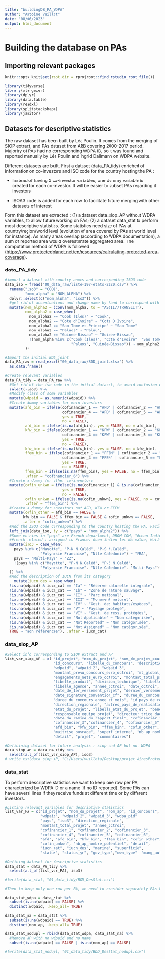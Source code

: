 ```yaml
---
title: "buildingDB_PA_WDPA"
author: "Antoine Vuillot"
date: "08/06/2023"
output: html_document
---
```


# Building the database on PAs

## Importing relevant packages

```r
knitr::opts_knit$set(root.dir = rprojroot::find_rstudio_root_file())
```

```r
library(tidyverse)
library(stargazer)
library(dplyr)
library(data.table)
library(readxl)
library(splitstackshape) 
library(janitor)
```

## Datasets for descriptive statistics

The raw dataset has been built by Léa Poulin. It comes from the merging of SIOP extract, and PAs dataset from ARB covering 2000-2017 period. Majority of PAs had no corresponding WDPA ID, so it was found and reported manually by Léa Poulin and Ingrid Dallmann on WDPA website.

Different datasets are built. First a dataset (data_PA_tidy) enriched of information on co-investors and ISO code for the country hosting the PA :

-   Instead of having 5 co-investor variables, one dummy variable is created for each co-investor. It will be easier to subset PAs regarding it investors

-   ISOA3 code is added for each row, to facilitate future merging with other datasets of interest

Form this dataset are extracted : (1) a dataset data_siop_AP without WDPA variables, to allow future working on PAs; (2) a dataset data_stat to perform most descriptive statistics. Some statistics need size of PAs at country/region/world level (evolution of area covered by PAs at world level for instance). As many areas overlap (according to WDPA documentation), a sum of reported area would overestimate aggregated area. The computation method of WDPA is followed (<https://www.protectedplanet.net/en/resources/calculating-protected-area-coverage>).

### data_PA_tidy

```r
#import a dataset with country anmes and corresponding ISO3 code
data_iso = fread("00_data_raw/liste-197-etats-2020.csv") %>%
  rename("iso3" = "CODE",
         "nom_alpha" = "NOM_ALPHA") %>%
  dplyr::select(c("nom_alpha", "iso3")) %>%
  #get rid of accentuations and change name by hand to correspond with BDD_joint
  mutate(nom_alpha2 = iconv(nom_alpha, to = "ASCII//TRANSLIT"),
         nom_alpha2 = case_when(
           nom_alpha2 == "Cook (Iles)" ~ "Cook",
           nom_alpha2 == "Cote d'Ivoire" ~ "Cote D Ivoire",
           nom_alpha2 == "Sao Tome-et-Principe" ~ "Sao Tome",
           nom_alpha2 == "Palaos" ~ "Palau",
           nom_alpha2 == "Guinee-Bissao" ~ "Guinee-Bissau",
           !(nom_alpha %in% c("Cook (Iles)", "Cote d'Ivoire", "Sao Tome-et-Principe",
                              "Palaos", "Guinée-Bissao")) ~ nom_alpha2
         ))

#Import the initial BDD_joint
data_PA_raw = read_excel("00_data_raw/BDD_joint.xlsx") %>%
  as.data.frame()

#Create relevant variables
data_PA_tidy = data_PA_raw %>%
  #Get rid of the iso code in the initial dataset, to avoid confusion when merging with data_iso
  select(-iso3) %>%
  #Modify class of some variables
  mutate(wdpaid = as.numeric(wdpaid)) %>%
  #Create dummy variables for main investors
  mutate(afd_bin = ifelse(cofinancier_1 == "AFD" | cofinancier_2 == "AFD" | cofinancier_3 == "AFD" |
                          cofinancier_4 == "AFD" | cofinancier_5 == "AFD" | cofinancier_6 == "AFD",
                          yes = TRUE, 
                          no = FALSE),
         afd_bin = ifelse(is.na(afd_bin), yes = FALSE, no = afd_bin),
         kfw_bin = ifelse(cofinancier_1 == "KFW" | cofinancier_2 == "KFW" | cofinancier_3 == "KFW" |
                          cofinancier_4 == "KFW" | cofinancier_5 == "KFW" | cofinancier_6 == "KFW",
                          yes = TRUE, 
                          no = FALSE),
         kfw_bin = ifelse(is.na(kfw_bin), yes = FALSE, no = kfw_bin),
         ffem_bin = ifelse(cofinancier_1 == "FFEM" | cofinancier_2 == "FFEM" | cofinancier_3 == "FFEM" |
                          cofinancier_4 == "FFEM" | cofinancier_5 == "FFEM" | cofinancier_6 == "FFEM",
                          yes = TRUE, 
                          no = FALSE),
         ffem_bin = ifelse(is.na(ffem_bin), yes = FALSE, no = ffem_bin),
         .after = "cofinancier_6") %>%
  #Create a dummy for other co-investors
  mutate(cofin_unkwn = ifelse(is.na(cofinancier_1) & is.na(cofinancier_1) & is.na(cofinancier_1) & is.na(cofinancier_1) & is.na(cofinancier_1) & is.na(cofinancier_1),
                          yes = TRUE, 
                          no = FALSE),
         cofin_unkwn = ifelse(is.na(cofin_unkwn), yes = FALSE, no = cofin_unkwn),
         .after = "ffem_bin") %>%
  #Create a dummy for investors not AFD, KFW or FFEM
  mutate(cofin_other = afd_bin == FALSE & 
        kfw_bin == FALSE & ffem_bin == FALSE & cofin_unkwn == FALSE,
        .after = "cofin_unkwn") %>%
  #Add the ISO3 code corresponding to the country hosting the PA. Facilitate future mergings
  left_join(data_iso, by = c("pays" = "nom_alpha2")) %>%
  #Some entries in "pays" are French department, DROM-COM, "Ocean Indien" or "Multi-Pays".
  #French related : assigned to France. Ocen Indien let NA value, Muti-pays set to ZZ as in the SIOP 
  mutate(iso3 = case_when(
    pays %in% c("Mayotte", "P-N N.Caléd", "P-S N.Caléd", 
                "Polynesie Francaise", "Nlle Caledonie") ~ "FRA",
    pays == "Multi-Pays" ~ "ZZ",
    !(pays %in% c("Mayotte", "P-N N.Caléd", "P-S N.Caléd", 
                "Polynesie Francaise", "Nlle Caledonie", "Multi-Pays")) ~ iso3
  )) %>%
  #Add the description of IUCN from its category
    mutate(iucn_des = case_when(
  !is.na(wdpaid) & iucn_cat == "Ia" ~ "Réserve naturelle intégrale",
  !is.na(wdpaid) & iucn_cat == "Ib" ~ "Zone de nature sauvage",
  !is.na(wdpaid) & iucn_cat == "II" ~ "Parc national",
  !is.na(wdpaid) & iucn_cat == "III" ~ "Monument naturel",
  !is.na(wdpaid) & iucn_cat == "IV" ~ "Gest. des habitats/espèces",
  !is.na(wdpaid) & iucn_cat == "V" ~ "Paysage protégé",
  !is.na(wdpaid) & iucn_cat == "VI" ~ "Gest. de ress. protégées",
  !is.na(wdpaid) & iucn_cat == "Not Applicable" ~ "Non catégorisée",
  !is.na(wdpaid) & iucn_cat == "Not Reported" ~ "Non catégorisée",
  !is.na(wdpaid) & iucn_cat == "Not Assigned" ~ "Non catégorisée",
  TRUE ~ "Non référencée"), .after = iucn_cat)

```

### data_siop_AP

```r
#Select info corresponding to SIOP extract and AP 
list_var_siop_AP = c( "id_projet", "nom_du_projet", "nom_de_projet_pour_les_instances",
                      "id_concours", "libelle_du_concours", "description_du_projet",
                      "wdpaid", "wdpaid_2", "wdpaid_3",
                      "montant_prevu_concours_euro_octroi", "mt_global_projet_prevu_devise", 
                      "engagements_nets_euro_octroi", "montant_total_projet", "produit", 
                      "libelle_produit", "division_technique", "libelle_division_technique", "agence", 
                      "libelle_agence", "annee_octroi", "date_octroi",
                      "date_de_1er_versement_projet", "dernier_versement_en_date_projet", 
                      "date_signature_convention_cf", "duree_du_concours_annee",
                      "duree_du_concours_annee_et_mois", "id_pays_de_realisation", "pays", "iso3",
                      "direction_regionale", "autres_pays_de_realisation", 
                      "etat_du_projet", "libelle_etat_du_projet", "beneficiaire_primaire",
                      "responsable_equipe_projet", "directeur_trice_dagence",
                      "date_de_remise_du_rapport_final", "cofinancier_1", "cofinancier_2", 
                      "cofinancier_3","cofinancier_4", "cofinancier_5", "cofinancier_6", "afd",
                      "afd_bin", "kfw_bin", "ffem_bin", "cofin_other", "cofin_unkwn",
                      "maitrise_ouvrage", "superf_interne", "nb_ap_nombre_potentiel",
                      "detail", "projet", "commentaires")

#Definining dataset for future analysis : siop and AP but not WDPA 
data_siop_AP = data_PA_tidy %>%
  select(all_of(list_var_siop_AP), iso3)
# write_csv(data_siop_AP, "C:/Users/vuillota/Desktop/projet_AiresProtegees/01_data_tidy/BDD_AP_SIOP_joint.xlsx")

```

### data_stat

To perform descriptive statistics we want to keep one row per PA, characterized by WDPA ID or a name (if no ID reported). Some PAs can have several lines if they receive funds at different time or by different investors.

```r

#Listing relevant variables for descriptive statistics
list_var_PA = c("id_projet", "nom_du_projet", "nom_ap", "id_concours", 
                "wdpaid", "wdpaid_2", "wdpaid_3", "wdpa_pid",
                "pays", "iso3", "direction_regionale",
                "montant_total_projet", "annee_octroi",
                "cofinancier_1", "cofinancier_2", "cofinancier_3", 
                "cofinancier_4", "cofinancier_5", "cofinancier_6",
                "afd", "afd_bin", "kfw_bin", "ffem_bin", "cofin_other",
                "cofin_unkwn", "nb_ap_nombre_potentiel", "detail",
                "iucn_cat", "iucn_des", "marine", "superficie",
                "status", "status_yr", "gov_type","own_type", "mang_auth")

#Defining dataset for descriptive statistics
data_stat = data_PA_tidy %>%
  select(all_of(list_var_PA), iso3)

#fwrite(data_stat, "01_data_tidy/BDD_DesStat.csv")

#Then to keep only one row per PA, we need to consider separately PAs having WDPA ID and PAs which do not.

data_stat_wdpa = data_stat %>%
  subset(is.na(wdpaid) == FALSE) %>%
  distinct(wdpaid, .keep_all= TRUE)

data_stat_na = data_stat %>%
  subset(is.na(wdpaid) == TRUE) %>%
  distinct(nom_ap, .keep_all= TRUE)

data_stat_nodupl = rbind(data_stat_wdpa, data_stat_na) %>%
  #Remove AP with no wdpaid and no name
  subset(is.na(wdpaid) == FALSE | is.na(nom_ap) == FALSE) 

#fwrite(data_stat_nodupl, "01_data_tidy/BDD_DesStat_nodupl.csv")
```

